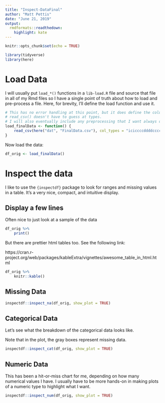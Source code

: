 ```yaml
---
title: "Inspect-DataFinal"
author: "Matt Pettis"
date: "June 21, 2019"
output:
  rmdformats::readthedown:
    highlight: kate
---
```


```r
knitr::opts_chunk$set(echo = TRUE)

library(tidyverse)
library(here)
```

# Load Data

I will usually put `load_*()` functions in a `lib-load.R` file and source that
file in all of my Rmd files so I have a single point of truth about how to load
and pre-process a file.  Here, for brevity, I'll define the load function and
use it.

```r
# This has no error handling at this point, but it does define the column types so that
# read_csv() doesn't have to guess at types.
# I will also eventually include any preprocessing that I want always done in this function.
load_finalData <- function() {
    read_csv(here("dat", "FinalData.csv"), col_types = "iciccccddddcccccc")
}
```

Now load the data:
```r
df_orig <- load_finalData()
```

# Inspect the data

I like to use the `{inspectdf}` package to look for ranges and missing values in
a table.  It's a very nice, compact, and intuitive display.


## Display a few lines

Often nice to just look at a sample of the data
```r
df_orig %>%
    print()
```

But there are prettier html tables too.  See the following link:

https://cran.r-project.org/web/packages/kableExtra/vignettes/awesome_table_in_html.html

```r
df_orig %>%
    knitr::kable()
```


## Missing Data

```r
inspectdf::inspect_na(df_orig, show_plot = TRUE)
```

## Categorical Data

Let's see what the breakdown of the categorical data looks like.

Note that in the plot, the gray boxes represent missing data.
```r
inspectdf::inspect_cat(df_orig, show_plot = TRUE)
```


## Numeric Data

This has been a hit-or-miss chart for me, depending on how many numerical values
I have.  I usually have to be more hands-on in making plots of a numeric type to
highlight what I want.

```r
inspectdf::inspect_num(df_orig, show_plot = TRUE)
```
